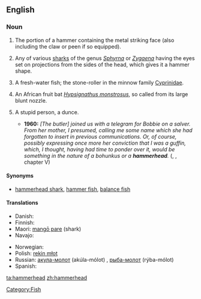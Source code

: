 {{wikipedia}}
==English==

===Noun===
{{en-noun}}

# The portion of a hammer containing the metal striking face (also including the claw or peen if so equipped).
# {{Zoology}} Any of various [[shark]]s of the genus ''[[Sphyrna]]'' or ''[[Zygaena]]'' having the eyes set on projections from the sides of the head, which gives it a hammer shape.
# {{Zoology}} A fresh-water fish; the stone-roller in the minnow family [[Cyprinidae]].
# {{Zoology}} An African fruit bat ''[[Hypsignathus monstrosus]]'', so called from its large blunt nozzle.
# {{slang}} A stupid person, a dunce.
#* '''1960:''' ''[The butler] joined us with a telegram for Bobbie on a salver. From her mother, I presumed, calling me some name which she had forgotten to insert in previous communications. Or, of course, possibly expressing once more her conviction that I was a guffin, which, I thought, having had time to ponder over it, would be something in the nature of a bohunkus or a '''hammerhead'''.'' ({{w|P. G. Wodehouse}}, ''{{w|Jeeves in the Offing}}'', chapter V)

====Synonyms====
*{{sense|shark}} [[hammerhead shark]], [[hammer fish]], [[balance fish]]

====Translations====
{{trans-top|shark}}
* Danish: {{t-|da|hammerhaj}}
* Finnish: {{t+|fi|vasarahai}}
* Maori: [[mangō pare]] (shark)
* Navajo: {{tø|nv|łóóʼ hashkéhé bitsiiʼ dikʼání}}
{{trans-mid}}
* Norwegian: {{t|no|hammerhai|m}}
* Polish: [[rekin młot]] {{m}}
* Russian: [[акула-молот]] (akúla-mólot) {{f}}, [[рыба-молот]] (rýba-mólot) {{f}}
* Spanish: {{t-|es|cornudilla|f}}
{{trans-bottom}}

[[Category:Fish]]

[[ta:hammerhead]]
[[zh:hammerhead]]